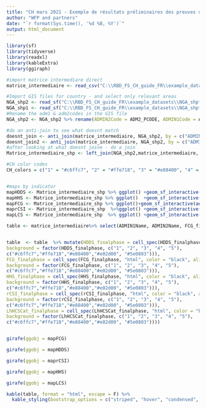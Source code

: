 ```yaml
---
title: "CH mars 2021 - Exemple de résultats préliminaires des preuves directes de la sécurité alimentaire"
author: "WFP and partners"
date: "`r format(Sys.time(), '%d %B, %Y')`"
output: html_document
---
```


```r
library(sf)
library(tidyverse)
library(readxl)
library(kableExtra)
library(ggiraph)

#import matrice intermediare direct
matrice_intermediaire <- read_csv("C:\\RBD_FS_CH_guide_FR\\example_datasets\\matrice_intermediaire_direct_fr.csv")

#Import GIS files for country - and select only relevant areas
NGA_shp2 <- read_sf("C:\\RBD_FS_CH_guide_FR\\example_datasets\\NGA_shpfile\\nga_admbnda_adm2_osgof_20190417.shp") %>% filter(ADM1_EN %in% c("Borno","Adamawa","Yobe"))
NGA_shp1 <- read_sf("C:\\RBD_FS_CH_guide_FR\\example_datasets\\NGA_shpfile\\nga_admbnda_adm1_osgof_20190417.shp") %>% filter(ADM1_EN %in% c("Borno","Adamawa","Yobe"))
#Rename the adm1 & adm2codes in the GIS file
NGA_shp2 <- NGA_shp2 %>% rename(ADMIN2Code = ADM2_PCODE, ADMIN1Code = ADM1_PCODE)

#do an anti-join to see what doesnt match  
doesnt_join <- anti_join(matrice_intermediaire, NGA_shp2, by = c("ADMIN2Code"))
doesnt_join2 <- anti_join(matrice_intermediaire, NGA_shp2, by = c("ADMIN2Code"))
#after looking at what doesnt joine - do a join
Matrice_intermediaire_shp <- left_join(NGA_shp2,matrice_intermediaire, by = c("ADMIN2Code"))

#CH color codes
CH_colors = c("1" = "#c6ffc7", "2" = "#ffe718", "3" = "#e88400", "4" = "#e02d00", "5" = "#5e0803")


#maps by indicator
mapHDDS <- Matrice_intermediaire_shp %>% ggplot() +geom_sf_interactive(aes(fill = as.factor(HDDS_finalphase), tooltip = ADMIN2Name)) +theme_void() +coord_sf(datum=NA) +labs(fill="phasage du HDDS")  +scale_fill_manual(values = CH_colors) +ggtitle(label= "phasage du HDDS") +geom_sf(data=NGA_shp1,  lwd=1.5, fill=NA)
mapHHS <- Matrice_intermediaire_shp %>% ggplot()  +geom_sf_interactive(aes(fill = as.factor(HHS_finalphase), tooltip = ADMIN2Name)) +theme_void() +coord_sf(datum=NA) +labs(fill="phasage du HHS") +scale_fill_manual(values = CH_colors) +ggtitle(label= "phasage du HHS") +geom_sf(data=NGA_shp1,  lwd=1.5, fill=NA) 
mapFCG <- Matrice_intermediaire_shp %>% ggplot()+geom_sf_interactive(aes(fill = as.factor(FCG_finalphase), tooltip = ADMIN2Name)) +theme_void() +coord_sf(datum=NA) +labs(fill="phasage du FCG") +scale_fill_manual(values = CH_colors) +ggtitle(label= "phasage du FCG") +geom_sf(data=NGA_shp1,  lwd=1.5, fill=NA)
maprCSI <- Matrice_intermediaire_shp  %>%ggplot() +geom_sf_interactive(aes(fill = as.factor(rCSI_finalphase), tooltip = ADMIN2Name)) +theme_void() +coord_sf(datum=NA) +labs(fill="phasage du rCSI") +scale_fill_manual(values = CH_colors) +ggtitle(label= "phasage du rCSI") +geom_sf(data=NGA_shp1,  lwd=1.5, fill=NA)
mapLCS <- Matrice_intermediaire_shp  %>% ggplot() +geom_sf_interactive(aes(fill = as.factor(LhHCSCat_finalphase), tooltip = ADMIN2Name)) +theme_void() +coord_sf(datum=NA) +labs(fill="phasage du LhCS") +scale_fill_manual(values = CH_colors)  +ggtitle(label= "phasage du LhCS") +geom_sf(data=NGA_shp1,  lwd=1.5, fill=NA)

table <- matrice_intermediaire%>% select(ADMIN1Name, ADMIN2Name, FCG_finalphase, HDDS_finalphase, rCSI_finalphase, HHS_finalphase, LhHCSCat_finalphase)


table  <- table  %>% mutate(HDDS_finalphase = cell_spec(HDDS_finalphase, "html", color = "black", align = "c",  
background = factor(HDDS_finalphase, c("1", "2", "3", "4", "5"), 
c("#c6ffc7","#ffe718","#e88400","#e02d00", "#5e0803"))),
FCG_finalphase = cell_spec(FCG_finalphase, "html", color = "black", align = "c",  
background = factor(FCG_finalphase, c("1", "2", "3", "4", "5"), 
c("#c6ffc7","#ffe718","#e88400","#e02d00", "#5e0803"))),
HHS_finalphase = cell_spec(HHS_finalphase, "html", color = "black", align = "c",  
background = factor(HHS_finalphase, c("1", "2", "3", "4", "5"), 
c("#c6ffc7","#ffe718","#e88400","#e02d00", "#5e0803"))),
rCSI_finalphase = cell_spec(rCSI_finalphase, "html", color = "black", align = "c",  
background = factor(rCSI_finalphase, c("1", "2", "3", "4", "5"), 
c("#c6ffc7","#ffe718","#e88400","#e02d00", "#5e0803"))),
LhHCSCat_finalphase = cell_spec(LhHCSCat_finalphase, "html", color = "black", align = "c",  
background = factor(LhHCSCat_finalphase, c("1", "2", "3", "4", "5"), 
c("#c6ffc7","#ffe718","#e88400","#e02d00", "#5e0803"))))



```

```r
girafe(ggobj = mapFCG)
```

```r
girafe(ggobj = mapHDDS)
```

```r
girafe(ggobj = maprCSI)
```

```r
girafe(ggobj = mapHHS)
```


```r
girafe(ggobj = mapLCS)
```





```r
kable(table, format = "html", escape = F) %>%
  kable_styling(bootstrap_options = c("striped", "hover", "condensed", "responsive"))
```
